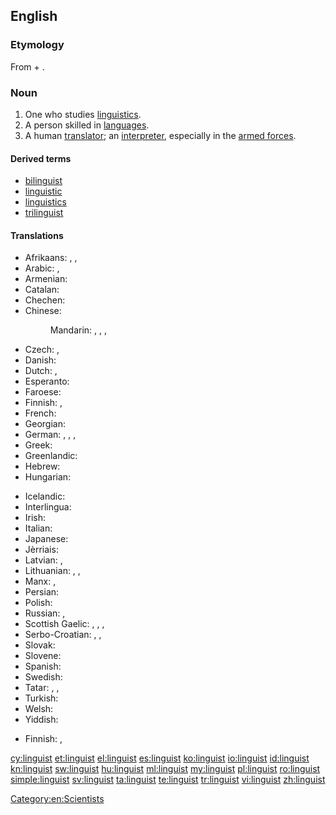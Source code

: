 {{also|Linguist}}
==English==
{{wikipedia|dab=linguist|lang=en}}

===Etymology===
From {{etyl|la|en}} {{term|lingua||language|lang=la}} + {{term|-ist}}.

===Noun===
{{en-noun}}

# One who studies [[linguistics]].
# A person skilled in [[language]]s.
# A human [[translator]]; an [[interpreter]], especially in the [[armed forces]].

====Derived terms====
* [[bilinguist]]
* [[linguistic]]
* [[linguistics]]
* [[trilinguist]]

====Translations====
{{trans-top|one who studies linguistics}}
* Afrikaans: {{t|af|taalkundige}}, {{t|af|linguis}}, {{t|af|taalwetenskaplike}}
* Arabic: {{t|ar|لغوي|m|tr=lughawiy}},  {{t|ar|عالم لغوي|m|tr=3aalim lughawiy}}
* Armenian: {{t|hy|լեզվաբան|tr=lezvaban}}
* Catalan: {{t|ca|lingüista|m|f}}
* Chechen: {{t|ce|меттанийн Iлманча}}
* Chinese:
*: Mandarin: {{t+|cmn|語言學家|sc=Hani}},  {{t|cmn|语言学家|tr=yǔyán xuéjiā|sc=Hani}},  {{t|cmn|語言學者|sc=Hani}},  {{t|cmn|语言学者|tr=yǔyán xuézhě|sc=Hani}}
* Czech: {{t|cs|jazykovědec|m}}, {{t|cs|lingvista|m}}
* Danish: {{t|da|lingvist|m|f}}
* Dutch: {{t+|nl|taalkundige|m|f}}, {{t+|nl|linguïst|m}}
* Esperanto: {{t|eo|lingvisto}}
* Faroese: {{t|fo|málfrøðingur|m}}
* Finnish: {{t|fi|kielitieteilijä}}, {{t|fi|lingvistikko}}
* French: {{t+|fr|linguiste}}
* Georgian: {{t|ka|ლინგვისტი|sc=Geor}}
* German: {{t+|de|Sprachwissenschaftler|m}}, {{t+|de|Linguist|m}}, {{t|de|Sprachwissenschaftlerin|f}}, {{t+|de|Linguistin|f}}
* Greek: {{t+|el|γλωσσολόγος|m|f}}
* Greenlandic: {{t|kl|oqaasilerisoq}}
* Hebrew: {{t+|he|בלשן|m|tr=balshan}}
* Hungarian: {{t+|hu|nyelvész}}
{{trans-mid}}
* Icelandic: {{t|is|málvísindamaður|m}}
* Interlingua: {{t|ia|linguista}}
* Irish: {{t|ga|teangeolaí|m}}
* Italian: {{t+|it|linguista|m|f}}
* Japanese: {{t|ja|言語学者|tr=げんごがくしゃ, gengogakusha}}
* Jèrriais: {{t|roa-jer|lîndgiste|m|f}}
* Latvian: {{t|lv|valodnieks|m}}, {{t|lv|lingvists|m}}
* Lithuanian: {{t|lt|kalbininkas|m}}, {{t|lt|lingvistas|m}}, {{t|lt|kalbotyrininkas|m}}
* Manx: {{t|gv|çhengeyder|m}}, {{t|gv|glareydagh|m}}
* Persian: {{t|fa|زبان‌شناس|tr=zaban-shenas|sc=fa-Arab}}
* Polish: {{t+|pl|językoznawca|m}}
* Russian: {{t+|ru|лингвист|m|tr=lingvíst}},  {{t+|ru|языковед|m|tr=jazykovéd}}
* Scottish Gaelic: {{t|gd|cainntear|m}}, {{t|gd|cànanaiche|m}}, {{t|gd|teangaiche|m}}, {{t|gd|teangair|m}}
* Serbo-Croatian: {{t|sh|lìngvist|m}}, {{t|sh|lingvìstica|f}}, {{t|sh|jezikoslóvac|m}}
* Slovak: {{t|sk|jazykovedec|m}}
* Slovene: {{t+|sl|jezikoslovec}}
* Spanish: {{t+|es|lingüista|m|f}}
* Swedish: {{t+|sv|lingvist}}
* Tatar: {{t+|tt|телче|tr=telçe|sc=Cyrl}}, {{t|tt|тел белгече|tr=tel belgeçe|sc=Cyrl}}, {{t|tt|лингвист|tr=lingvist|sc=Cyrl}}
* Turkish: {{t+|tr|dilbilimci}}
* Welsh: {{t+|cy|ieithydd|m}}
* Yiddish: {{t|yi|לינגוויסט|m|tr=lingvist|sc=Hebr}}
{{trans-bottom}}

{{trans-top|a person skilled in languages}}
* Finnish: {{t|fi|kieliniekka}}, {{t|fi|kielimies}}
{{trans-mid}}
{{trans-bottom}}

{{trans-top|a human translator; an interpreter, especially in the armed forces}}
{{trans-mid}}
{{trans-bottom}}

[[Category:en:Scientists]]

[[cy:linguist]]
[[et:linguist]]
[[el:linguist]]
[[es:linguist]]
[[ko:linguist]]
[[io:linguist]]
[[id:linguist]]
[[kn:linguist]]
[[sw:linguist]]
[[hu:linguist]]
[[ml:linguist]]
[[my:linguist]]
[[pl:linguist]]
[[ro:linguist]]
[[simple:linguist]]
[[sv:linguist]]
[[ta:linguist]]
[[te:linguist]]
[[tr:linguist]]
[[vi:linguist]]
[[zh:linguist]]